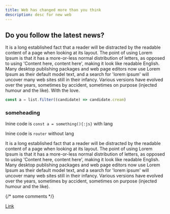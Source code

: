 ```yaml
---
title: Web has changed more than you think
description: desc for new web
---
```


## Do you follow the latest news?

It is a long established fact that a reader will be distracted by the readable content of a page when looking at its layout. The point of using Lorem Ipsum is that it has a more-or-less normal distribution of letters, as opposed to using 'Content here, content here', making it look like readable English. Many desktop publishing packages and web page editors now use Lorem Ipsum as their default model text, and a search for 'lorem ipsum' will uncover many web sites still in their infancy. Various versions have evolved over the years, sometimes by accident, sometimes on purpose (injected humour and the like). With the love.

<CodeBlock title='example.ts'>

```ts showLineNumbers
const a = list.filter((candidate) => candidate.cream)
```

</CodeBlock>

### someheading

Inine code is `const a = something(){:js}` with lang

Inine code is `router` without lang

It is a long established fact that a reader will be distracted by the readable content of a page when looking at its layout. The point of using Lorem Ipsum is that it has a more-or-less normal distribution of letters, as opposed to using 'Content here, content here', making it look like readable English. Many desktop publishing packages and web page editors now use Lorem Ipsum as their default model text, and a search for 'lorem ipsum' will uncover many web sites still in their infancy. Various versions have evolved over the years, sometimes by accident, sometimes on purpose (injected humour and the like).

{/* some comments */}

[Link](https://www.lipsum.com/)
